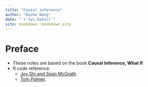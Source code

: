 ```yaml
--- 
title: "Causal inference"
author: "Duzhe Wang"
date: "`r Sys.Date()`"
site: bookdown::bookdown_site
---
```



# Preface{-}

- These notes are based on the book **Causal Inference, What If**
- R code reference:
  - [Joy Shi and Sean McGrath](https://cdn1.sph.harvard.edu/wp-content/uploads/sites/1268/1268/20/Rcode_CIpart2.zip)
  - [Tom Palmer](https://remlapmot.github.io/cibookex-r/). 

